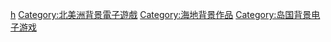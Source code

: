 [[Category:各国背景电子游戏|h]]
[[Category:北美洲背景電子遊戲|Category:北美洲背景電子遊戲]]
[[Category:海地背景作品|Category:海地背景作品]]
[[Category:岛国背景电子游戏|Category:岛国背景电子游戏]]
